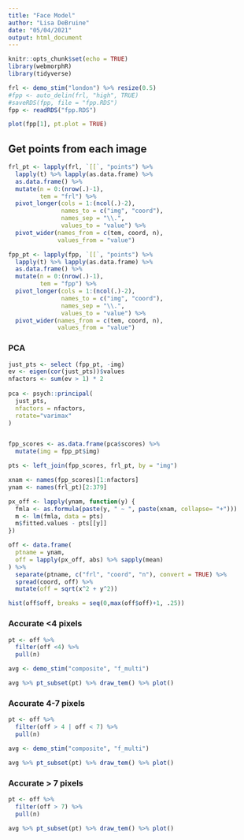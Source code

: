 ```yaml
---
title: "Face Model"
author: "Lisa DeBruine"
date: "05/04/2021"
output: html_document
---
```


```r
knitr::opts_chunk$set(echo = TRUE)
library(webmorphR)
library(tidyverse)
```


```r
frl <- demo_stim("london") %>% resize(0.5)
#fpp <- auto_delin(frl, "high", TRUE)
#saveRDS(fpp, file = "fpp.RDS")
fpp <- readRDS("fpp.RDS")
```

```r
plot(fpp[1], pt.plot = TRUE)
```

## Get points from each image

```r
frl_pt <- lapply(frl, `[[`, "points") %>%
  lapply(t) %>% lapply(as.data.frame) %>%
  as.data.frame() %>%
  mutate(n = 0:(nrow(.)-1),
         tem = "frl") %>%
  pivot_longer(cols = 1:(ncol(.)-2),
               names_to = c("img", "coord"),
               names_sep = "\\.",
               values_to = "value") %>%
  pivot_wider(names_from = c(tem, coord, n),
              values_from = "value")
```

```r
fpp_pt <- lapply(fpp, `[[`, "points") %>%
  lapply(t) %>% lapply(as.data.frame) %>%
  as.data.frame() %>%
  mutate(n = 0:(nrow(.)-1),
         tem = "fpp") %>%
  pivot_longer(cols = 1:(ncol(.)-2),
               names_to = c("img", "coord"),
               names_sep = "\\.",
               values_to = "value") %>%
  pivot_wider(names_from = c(tem, coord, n),
              values_from = "value")
```

### PCA

```r

just_pts <- select (fpp_pt, -img)
ev <- eigen(cor(just_pts))$values
nfactors <- sum(ev > 1) * 2
  
pca <- psych::principal(
  just_pts, 
  nfactors = nfactors, 
  rotate="varimax"
)


fpp_scores <- as.data.frame(pca$scores) %>%
  mutate(img = fpp_pt$img)
```


```r
pts <- left_join(fpp_scores, frl_pt, by = "img")
```

```r
xnam <- names(fpp_scores)[1:nfactors]
ynam <- names(frl_pt)[2:379]

px_off <- lapply(ynam, function(y) {
  fmla <- as.formula(paste(y, " ~ ", paste(xnam, collapse= "+")))
  m <- lm(fmla, data = pts)
  m$fitted.values - pts[[y]]
})
```


```r
off <- data.frame(
  ptname = ynam,
  off = lapply(px_off, abs) %>% sapply(mean)
) %>%
  separate(ptname, c("frl", "coord", "n"), convert = TRUE) %>%
  spread(coord, off) %>%
  mutate(off = sqrt(x^2 + y^2))
```

```r
hist(off$off, breaks = seq(0,max(off$off)+1, .25))
```

### Accurate <4 pixels

```r
pt <- off %>%
  filter(off <4) %>%
  pull(n)

avg <- demo_stim("composite", "f_multi")

avg %>% pt_subset(pt) %>% draw_tem() %>% plot()
```


### Accurate 4-7 pixels

```r
pt <- off %>%
  filter(off > 4 | off < 7) %>%
  pull(n)

avg <- demo_stim("composite", "f_multi")

avg %>% pt_subset(pt) %>% draw_tem() %>% plot()
```


### Accurate > 7 pixels

```r
pt <- off %>%
  filter(off > 7) %>%
  pull(n)

avg %>% pt_subset(pt) %>% draw_tem() %>% plot()
```



